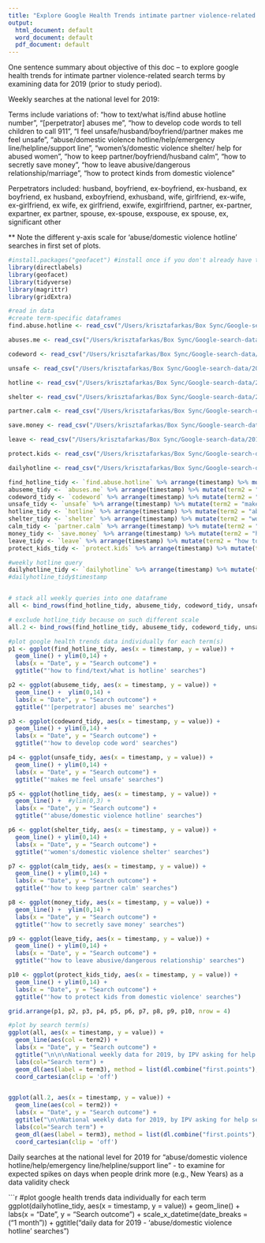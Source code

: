 ```yaml
---
title: "Explore Google Health Trends intimate partner violence-related search term test runs"
output:
  html_document: default
  word_document: default
  pdf_document: default
---
```

One sentence summary about objective of this doc -- to explore google health trends for intimate partner violence-related search terms by examining data for 2019 (prior to study period).

Weekly searches at the national level for 2019:

Terms include variations of: "how to text/what is/find abuse hotline number", "[perpetrator] abuses me", "how to develop code words to tell children to call 911", "I feel unsafe/husband/boyfriend/partner makes me feel unsafe", "abuse/domestic violence hotline/help/emergency line/helpline/support line", "women's/domestic violence shelter/ help for abused women", "how to keep partner/boyfriend/husband calm", "how to secretly save money", "how to leave abusive/dangerous relationship/marriage", "how to protect kinds from domestic violence"

Perpetrators included: husband, boyfriend, ex-boyfriend, ex-husband, ex boyfriend, ex husband, exboyfriend, exhusband, wife, girlfriend, ex-wife, ex-girlfriend, ex wife, ex girlfriend, exwife, exgirlfriend, partner, ex-partner, expartner, ex partner, spouse, ex-spouse, exspouse, ex spouse, ex, significant other


** Note the different y-axis scale for 'abuse/domestic violence hotline' searches in first set of plots.

```r
#install.packages("geofacet") #install once if you don't already have the package
library(directlabels)
library(geofacet) 
library(tidyverse)
library(magrittr)
library(gridExtra)
```

```r

#read in data
#create term-specific dataframes
find.abuse.hotline <- read_csv("/Users/krisztafarkas/Box Sync/Google-search-data/2019ExploratoryData/May 28 - June 3 Exploratory Searches/IPV/AskingForHelpQueries/US-IPV-abuse-hotline.csv")

abuses.me <- read_csv("/Users/krisztafarkas/Box Sync/Google-search-data/2019ExploratoryData/May 28 - June 3 Exploratory Searches/IPV/AskingForHelpQueries/US-IPV-abuses-me.csv")

codeword <- read_csv("/Users/krisztafarkas/Box Sync/Google-search-data/2019ExploratoryData/May 28 - June 3 Exploratory Searches/IPV/AskingForHelpQueries/US-IPV-codewords.csv")

unsafe <- read_csv("/Users/krisztafarkas/Box Sync/Google-search-data/2019ExploratoryData/May 28 - June 3 Exploratory Searches/IPV/AskingForHelpQueries/US-IPV-feel-unsafe.csv")

hotline <- read_csv("/Users/krisztafarkas/Box Sync/Google-search-data/2019ExploratoryData/May 28 - June 3 Exploratory Searches/IPV/AskingForHelpQueries/US-IPV-find-hotline.csv")

shelter <- read_csv("/Users/krisztafarkas/Box Sync/Google-search-data/2019ExploratoryData/May 28 - June 3 Exploratory Searches/IPV/AskingForHelpQueries/US-IPV-find-shelter.csv")

partner.calm <- read_csv("/Users/krisztafarkas/Box Sync/Google-search-data/2019ExploratoryData/May 28 - June 3 Exploratory Searches/IPV/AskingForHelpQueries/US-IPV-how-to-calm.csv")

save.money <- read_csv("/Users/krisztafarkas/Box Sync/Google-search-data/2019ExploratoryData/May 28 - June 3 Exploratory Searches/IPV/AskingForHelpQueries/US-IPV-how-to-secretly-save.csv")

leave <- read_csv("/Users/krisztafarkas/Box Sync/Google-search-data/2019ExploratoryData/May 28 - June 3 Exploratory Searches/IPV/AskingForHelpQueries/US-IPV-leave-relationship.csv")

protect.kids <- read_csv("/Users/krisztafarkas/Box Sync/Google-search-data/2019ExploratoryData/May 28 - June 3 Exploratory Searches/IPV/AskingForHelpQueries/US-IPV-protect-kids.csv")

dailyhotline <- read_csv("/Users/krisztafarkas/Box Sync/Google-search-data/2019ExploratoryData/June 4-11 Exploratory Searches/Daily Abuse Hotline Searches at National Level/Abuse-Hotline/states/US/US-IPV-daily-abuse-hotline.csv")

```

```r
find_hotline_tidy <- `find.abuse.hotline` %>% arrange(timestamp) %>% mutate(term2 = "how to find/text/what is hotline") %>% mutate(term3 = "how to - hotline")
abuseme_tidy <- `abuses.me` %>% arrange(timestamp) %>% mutate(term2 = "[perpetrator] abuses me") %>% mutate(term3 = "abuse me")
codeword_tidy <- `codeword` %>% arrange(timestamp) %>% mutate(term2 = "how to develop code word") %>% mutate(term3 = "codeword")
unsafe_tidy <- `unsafe` %>% arrange(timestamp) %>% mutate(term2 = "makes me feel unsafe") %>% mutate(term3 = "unsafe")
hotline_tidy <- `hotline` %>% arrange(timestamp) %>% mutate(term2 = "abuse/domestic violence hotline") %>% mutate(term3 = "hotline")
shelter_tidy <- `shelter` %>% arrange(timestamp) %>% mutate(term2 = "women's/domestic violence shelter") %>% mutate(term3 = "shelter")
calm_tidy <- `partner.calm` %>% arrange(timestamp) %>% mutate(term2 = "how to keep partner calm") %>% mutate(term3 = "calm")
money_tidy <- `save.money` %>% arrange(timestamp) %>% mutate(term2 = "how to secretly save money") %>% mutate(term3 = "money")
leave_tidy <- `leave` %>% arrange(timestamp) %>% mutate(term2 = "how to leave abusive/dangerous relationship") %>% mutate(term3 = "relationship")
protect_kids_tidy <- `protect.kids` %>% arrange(timestamp) %>% mutate(term2 = "protect kids from domestic violence") %>% mutate(term3 = "protect")

#weekly hotline query
dailyhotline_tidy <- `dailyhotline` %>% arrange(timestamp) %>% mutate(term2 = "abuse/domestic violence hotline") %>% mutate(term3 = "hotline")
#dailyhotline_tidy$timestamp


# stack all weekly queries into one dataframe
all <- bind_rows(find_hotline_tidy, abuseme_tidy, codeword_tidy, unsafe_tidy, hotline_tidy, shelter_tidy, calm_tidy, money_tidy, leave_tidy, protect_kids_tidy)

# exclude hotline_tidy because on such different scale
all.2 <- bind_rows(find_hotline_tidy, abuseme_tidy, codeword_tidy, unsafe_tidy, shelter_tidy, calm_tidy, money_tidy, leave_tidy, protect_kids_tidy)

```

```r

#plot google health trends data individually for each term(s)
p1 <- ggplot(find_hotline_tidy, aes(x = timestamp, y = value)) +
  geom_line() + ylim(0,14) +
  labs(x = "Date", y = "Search outcome") + 
  ggtitle("'how to find/text/what is hotline' searches") 

p2 <- ggplot(abuseme_tidy, aes(x = timestamp, y = value)) +
  geom_line() +  ylim(0,14) +
  labs(x = "Date", y = "Search outcome") + 
  ggtitle("'[perpetrator] abuses me' searches")

p3 <- ggplot(codeword_tidy, aes(x = timestamp, y = value)) +
  geom_line() + ylim(0,14) +
  labs(x = "Date", y = "Search outcome") + 
  ggtitle("'how to develop code word' searches")

p4 <- ggplot(unsafe_tidy, aes(x = timestamp, y = value)) +
  geom_line() + ylim(0,14) +
  labs(x = "Date", y = "Search outcome") + 
  ggtitle("'makes me feel unsafe' searches")

p5 <- ggplot(hotline_tidy, aes(x = timestamp, y = value)) +
  geom_line() +  #ylim(0,3) +
  labs(x = "Date", y = "Search outcome") + 
  ggtitle("'abuse/domestic violence hotline' searches")

p6 <- ggplot(shelter_tidy, aes(x = timestamp, y = value)) +
  geom_line() + ylim(0,14) +
  labs(x = "Date", y = "Search outcome") + 
  ggtitle("'women's/domestic violence shelter' searches")

p7 <- ggplot(calm_tidy, aes(x = timestamp, y = value)) +
  geom_line() + ylim(0,14) +
  labs(x = "Date", y = "Search outcome") + 
  ggtitle("'how to keep partner calm' searches")

p8 <- ggplot(money_tidy, aes(x = timestamp, y = value)) +
  geom_line() +  ylim(0,14) +
  labs(x = "Date", y = "Search outcome") + 
  ggtitle("'how to secretly save money' searches")

p9 <- ggplot(leave_tidy, aes(x = timestamp, y = value)) +
  geom_line() + ylim(0,14) +
  labs(x = "Date", y = "Search outcome") + 
  ggtitle("'how to leave abusive/dangerous relationship' searches")

p10 <- ggplot(protect_kids_tidy, aes(x = timestamp, y = value)) +
  geom_line() + ylim(0,14) +
  labs(x = "Date", y = "Search outcome") + 
  ggtitle("'how to protect kids from domestic violence' searches")

grid.arrange(p1, p2, p3, p4, p5, p6, p7, p8, p9, p10, nrow = 4)

#plot by search term(s)
ggplot(all, aes(x = timestamp, y = value)) +
  geom_line(aes(col = term2)) +
  labs(x = "Date", y = "Search outcome") + 
  ggtitle("\n\n\nNational weekly data for 2019, by IPV asking for help search term") +
  labs(col="Search term") +
  geom_dl(aes(label = term3), method = list(dl.combine("first.points"), cex = 0.8)) +
  coord_cartesian(clip = 'off')


ggplot(all.2, aes(x = timestamp, y = value)) +
  geom_line(aes(col = term2)) +
  labs(x = "Date", y = "Search outcome") + 
  ggtitle("\n\nNational weekly data for 2019, by IPV asking for help search term (excluding 'abuse/domestic violence hotline' searches)") +
  labs(col="Search term") +
  geom_dl(aes(label = term3), method = list(dl.combine("first.points"), cex = 0.8)) + 
  coord_cartesian(clip = 'off')

```

Daily searches at the national level for 2019 for "abuse/domestic violence hotline/help/emergency line/helpline/support line" - to examine for expected spikes on days when people drink more (e.g., New Years) as a data validity check

```r

#plot google health trends data individually for each term
ggplot(dailyhotline_tidy, aes(x = timestamp, y = value)) +
  geom_line() +
  labs(x = "Date", y = "Search outcome") + 
  scale_x_datetime(date_breaks = ("1 month")) +
  ggtitle("\n\nNational daily data for 2019 - 'abuse/domestic violence hotline' searches") 
